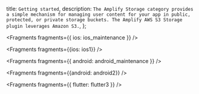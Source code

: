   title: `Getting started`,
  description: `The Amplify Storage category provides a simple mechanism for managing user content for your app in public, protected, or private storage buckets. The Amplify AWS S3 Storage plugin leverages Amazon S3.`,
};


<Fragments fragments={{ ios: ios_maintenance }} />


<Fragments fragments={{ios: ios1}} />


<Fragments fragments={{ android: android_maintenance }} />


<Fragments fragments={{android: android2}} />


<Fragments fragments={{ flutter: flutter3 }} />